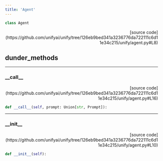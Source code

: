 ```yaml
---
title: 'Agent'
---
```


```python
class Agent
```

<p align="right">[source code](https://github.com/unifyai/unify/tree/126eb9bed341a3236776da722111c6d11e34c215/unify/agent.py#L8)</p>



## dunder_methods

---

### \_\_call\_\_

<p align="right">[source code](https://github.com/unifyai/unify/tree/126eb9bed341a3236776da722111c6d11e34c215/unify/agent.py#L16)</p>

```python
def __call__(self, prompt: Union[str, Prompt]):
```



---

### \_\_init\_\_

<p align="right">[source code](https://github.com/unifyai/unify/tree/126eb9bed341a3236776da722111c6d11e34c215/unify/agent.py#L10)</p>

```python
def __init__(self):
```

